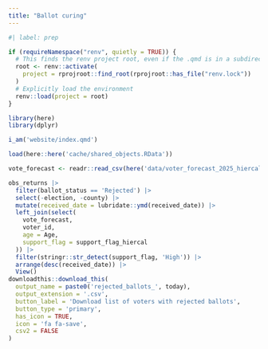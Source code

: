 ```yaml
---
title: "Ballot curing"
---
```


```r
#| label: prep

if (requireNamespace("renv", quietly = TRUE)) {
  # This finds the renv project root, even if the .qmd is in a subdirectory
  root <- renv::activate(
    project = rprojroot::find_root(rprojroot::has_file("renv.lock"))
  )
  # Explicitly load the environment
  renv::load(project = root)
}

library(here)
library(dplyr)

i_am('website/index.qmd')

load(here::here('cache/shared_objects.RData'))
```


```r
vote_forecast <- readr::read_csv(here('data/voter_forecast_2025_hiercal.csv'))

obs_returns |>
  filter(ballot_status == 'Rejected') |>
  select(-election, -county) |>
  mutate(received_date = lubridate::ymd(received_date)) |>
  left_join(select(
    vote_forecast,
    voter_id,
    age = Age,
    support_flag = support_flag_hiercal
  )) |>
  filter(stringr::str_detect(support_flag, 'High')) |>
  arrange(desc(received_date)) |>
  View()
downloadthis::download_this(
  output_name = paste0('rejected_ballots_', today),
  output_extension = '.csv',
  button_label = 'Download list of voters with rejected ballots',
  button_type = 'primary',
  has_icon = TRUE,
  icon = 'fa fa-save',
  csv2 = FALSE
)
```